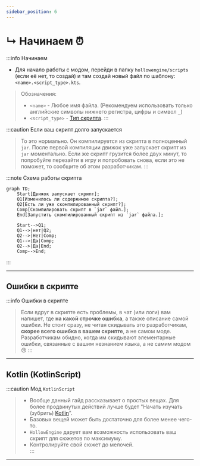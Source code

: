 ```yaml
---
sidebar_position: 6
---
```


# ↳ Начинаем ⏰

:::info Начинаем  
- Для начало работы с модом, перейди в папку `hollowengine/scripts` (если её нет, то создай) и там создай новый файл по шаблону: `<name>.<script_type>.kts`.
>  Обозначения:  
> - `<name>` - Любое имя файла. (Рекомендуем использовать только английские символы нижнего регистра, цифры и символ `_`)
> - `<script_type>` - [Тип скрипта](./4-scripts-type.mdx).
:::

:::caution Если ваш скрипт долго запускается
> То это нормально. Он компилируется из скрипта в полноценный `jar`. После первой компиляции движок уже запускает скрипт из `jar` моментально.
> Если же скрипт грузится более двух минут, то попробуйте перезайти в игру и попробовать снова, если это не поможет, то сообщите об этом разработчикам.
:::

:::note Схема работы скрипта
```mermaid
graph TD;
    Start[Движок запускает скрипт];
    Q1[Изменилось ли содержимое скрипта?];
    Q2[Есть ли уже скомпилированный скрипт?];
    Comp[Скомпилировать скрипт в `jar` файл.];
    End[Запустить скомпилированный скрипт из `jar` файла.];
    
    Start-->Q1;
    Q1-->|нет|Q2;
    Q2-->|Нет|Comp;
    Q1-->|Да|Comp;
    Q2-->|Да|End;
    Comp-->End;
```  
:::

---

## Ошибки в скрипте

:::info Ошибки в скрипте  
> Если вдруг в скрипте есть проблемы, в чат (или логи) вам напишет, где **на какой строчке ошибка**, а также описание самой ошибки. Не стоит сразу, не читая скидывать это разработчикам, **скорее всего ошибка в вашем скрипте**, а не самом моде. Разработчикам обидно, когда им скидывают элементарные ошибки, связанные с вашим незнанием языка, а не самим модом 😢
:::

---

## Kotlin (KotlinScript)

:::caution Мод `KotlinScript`  
> - Вообще данный гайд рассказывает о простых вещах. Для более продвинутых действий лучше будет "Начать изучать (зубрить) [Kotlin](https://kotlinlang.ru/)".
> - Базовых вещей может быть достаточно для более менее чего-то.  
> - `HollowEngine` дарует вам возможность использовать ваш скрипт для сюжетов по максимуму.  
> - Контролируйте свой сюжет до мелочей.  
:::
---

